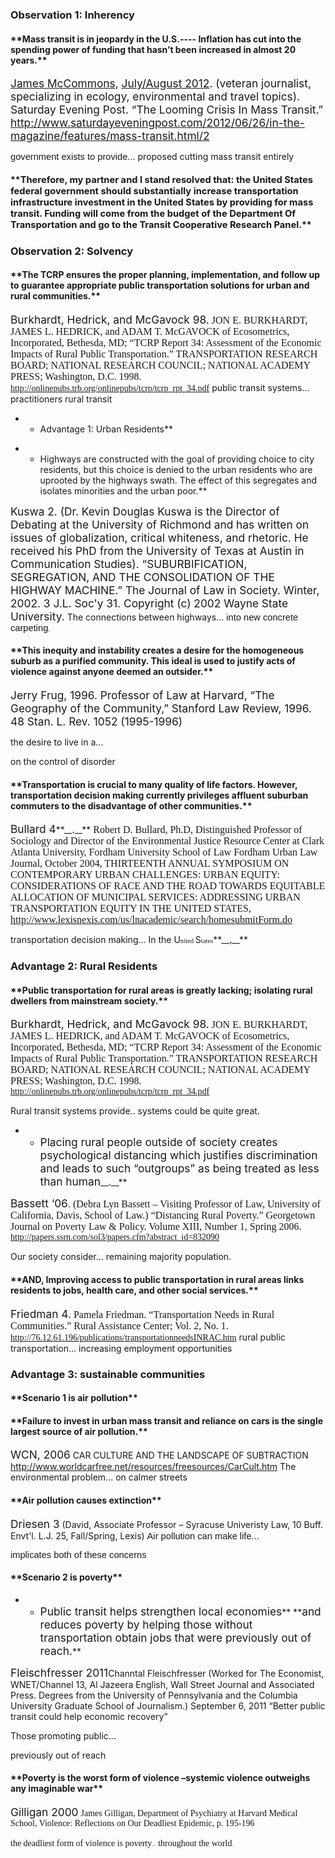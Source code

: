 ===Observation 1: Inherency=== 
====**Mass transit is in jeopardy in the U.S.---- Inflation has cut into the spending power of funding that hasn’t been increased in almost 20 years.**==== 

<span style="color: windowtext; font-size: 13pt;">[[http://www.saturdayeveningpost.com/author/james-mccommons|James McCommons]]</span><span style="font-size: 13pt;">, </span><span style="color: windowtext; font-size: 13pt;">[[http://www.saturdayeveningpost.com/issue/july-2012|July/August 2012]]</span><span style="font-size: 13pt;">. (veteran journalist, specializing in ecology, environmental and travel topics). Saturday Evening Post. “The Looming Crisis In Mass Transit.” </span><span style="color: windowtext; font-size: 13pt;">[[http://www.saturdayeveningpost.com/2012/06/26/in-the-magazine/features/mass-transit.html/2]]</span>


<span style="font-family: Calibri,sans-serif; font-size: 11pt;">government exists to provide...</span>
proposed cutting mass transit entirely



====**<span style="font-size: 11pt;">Therefore, my partner and I stand resolved that: the United States federal government should substantially increase transportation infrastructure investment in the United States by providing for mass transit. Funding will come from the budget of the Department Of Transportation and go to the Transit Cooperative Research Panel.</span>**==== 

===Observation 2: Solvency=== 
====**The TCRP ensures the proper planning, implementation, and follow up to guarantee appropriate public transportation solutions for urban and rural communities.**==== 

<span style="font-size: 13pt;">Burkhardt, Hedrick, and McGavock 98.</span><span style="font-family: Georgia,serif; font-size: 12pt;"> JON E. BURKHARDT, JAMES L. HEDRICK, and ADAM T. McGAVOCK of Ecosometrics, Incorporated, Bethesda, MD; “TCRP Report 34: Assessment of the Economic Impacts of Rural Public Transportation.” TRANSPORTATION RESEARCH BOARD; NATIONAL RESEARCH COUNCIL; NATIONAL ACADEMY PRESS; Washington, D.C. 1998. </span><span style="font-family: Georgia,serif;">[[http://onlinepubs.trb.org/onlinepubs/tcrp/tcrp_rpt_34.pdf]]</span>
public transit systems...
practitioners rural transit

**Advantage 1: Urban Residents**

**Highways are constructed with the goal of providing choice to city residents, but this choice is denied to the urban residents who are uprooted by the highways swath. The effect of this segregates and isolates minorities and the urban poor.**

<span style="font-size: 13pt;">Kuswa 2. (Dr. Kevin Douglas Kuswa is the Director of Debating at the University of Richmond and has written on issues of globalization, critical whiteness, and rhetoric. He received his PhD from the University of Texas at Austin in Communication Studies). “SUBURBIFICATION, SEGREGATION, AND THE CONSOLIDATION OF THE HIGHWAY MACHINE.” The Journal of Law in Society. Winter, 2002. 3 J.L. Soc'y 31. Copyright (c) 2002 Wayne State University.</span>
The connections between highways...
<span style="font-family: Calibri,sans-serif; font-size: 11pt;">into new concrete carpeting</span><span style="font-family: Calibri,sans-serif; font-size: 7pt;">,</span>


====**This inequity and instability creates a desire for the homogeneous suburb as a purified community. This ideal is used to justify acts of violence against anyone deemed an outsider.**==== 

<span style="font-size: 13pt;">Jerry Frug, 1996. Professor of Law at Harvard, “The Geography of the Community,” Stanford Law Review, 1996. 48 Stan. L. Rev. 1052 (1995-1996) </span>

the desire to live in a...

on the control of disorder




====**Transportation is crucial to many quality of life factors. However, transportation decision making currently privileges affluent suburban commuters to the disadvantage of other communities.**==== 



<span style="font-size: 13pt;">Bullard 4</span>**__<span style="font-family: Georgia,serif; font-size: 12pt;">.</span>__**<span style="font-family: Georgia,serif; font-size: 12pt;"> Robert D. Bullard, Ph.D, Distinguished Professor of Sociology and Director of the Environmental Justice Resource Center at Clark Atlanta University, Fordham University School of Law Fordham Urban Law Journal, October 2004, THIRTEENTH ANNUAL SYMPOSIUM ON CONTEMPORARY URBAN CHALLENGES: URBAN EQUITY: CONSIDERATIONS OF RACE AND THE ROAD TOWARDS EQUITABLE ALLOCATION OF MUNICIPAL SERVICES: ADDRESSING URBAN TRANSPORTATION EQUITY IN THE UNITED STATES, http://www.lexisnexis.com/us/lnacademic/search/homesubmitForm.do </span>

transportation decision making...
In the U<span style="font-family: Georgia,serif; font-size: 8pt;">nited </span>S<span style="font-family: Georgia,serif; font-size: 8pt;">tates</span>**__<span style="font-family: Georgia,serif; font-size: 12pt;">,</span>__**


===Advantage 2: Rural Residents=== 

====**Public transportation for rural areas is greatly lacking; isolating rural dwellers from mainstream society.**==== 

<span style="font-size: 13pt;">Burkhardt, Hedrick, and McGavock 98.</span><span style="font-family: Georgia,serif; font-size: 12pt;"> JON E. BURKHARDT, JAMES L. HEDRICK, and ADAM T. McGAVOCK of Ecosometrics, Incorporated, Bethesda, MD; “TCRP Report 34: Assessment of the Economic Impacts of Rural Public Transportation.” TRANSPORTATION RESEARCH BOARD; NATIONAL RESEARCH COUNCIL; NATIONAL ACADEMY PRESS; Washington, D.C. 1998. </span><span style="font-family: Georgia,serif;">[[http://onlinepubs.trb.org/onlinepubs/tcrp/tcrp_rpt_34.pdf]]</span>

Rural transit systems provide..
systems could be quite great.

**<span style="font-size: 13pt;">Placing rural people outside of society creates psychological distancing which justifies discrimination and leads to such “outgroups” as being treated as less than human</span>__<span style="font-family: Georgia,serif; font-size: 12pt;">.</span>__**

<span style="font-size: 13pt;">Bassett ‘06</span>.<span style="font-family: Georgia,serif; font-size: 12pt;"> (Debra Lyn Bassett – Visiting Professor of Law, University of California, Davis, School of Law.) “Distancing Rural Poverty.” Georgetown Journal on Poverty Law & Policy. Volume XIII, Number 1, Spring 2006. </span><span style="font-family: Georgia,serif;">[[http://papers.ssrn.com/sol3/papers.cfm?abstract_id=832090]]</span>

Our society consider...
remaining majority population.

====**AND, Improving access to public transportation in rural areas links residents to jobs, health care, and other social services.**==== 

<span style="font-size: 13pt;">Friedman 4.</span><span style="font-family: Georgia,serif; font-size: 12pt;"> Pamela Friedman. “Transportation Needs in Rural Communities.” Rural Assistance Center; Vol. 2, No. 1. </span><span style="font-family: Georgia,serif;">[[http://76.12.61.196/publications/transportationneedsINRAC.htm]]</span>
rural public transportation...
increasing employment opportunities

===Advantage 3: sustainable communities=== 
====**Scenario 1 is air pollution**==== 
====**Failure to invest in urban mass transit and reliance on cars is the single largest source of air pollution.**==== 
<span style="font-size: 13pt;">WCN, 2006</span> CAR CULTURE AND THE LANDSCAPE OF SUBTRACTION http://www.worldcarfree.net/resources/freesources/CarCult.htm
The environmental problem...
on calmer streets

====**Air pollution causes extinction**==== 
<span style="font-size: 13pt;">Driesen 3</span> (David, Associate Professor – Syracuse Univeristy Law, 10 Buff. Envt'l. L.J. 25, Fall/Spring, Lexis)
<span style="font-family: Calibri,sans-serif; font-size: 11pt;">Air pollution can make life...</span>

<span style="font-family: Calibri,sans-serif; font-size: 11pt;">implicates both of these concerns</span>


====**Scenario 2 is poverty**==== 



**<span style="font-size: 13pt;">Public transit helps strengthen local economies</span>** **<span style="font-size: 13pt;">and reduces poverty by helping those without transportation obtain jobs that were previously out of reach.</span>**

<span style="font-size: 13pt;">Fleischfresser 2011</span>Channtal Fleischfresser (Worked for The Economist, WNET/Channel 13, Al Jazeera English, Wall Street Journal and Associated Press. Degrees from the University of Pennsylvania and the Columbia University Graduate School of Journalism.) September 6, 2011 “Better public transit could help economic recovery”

Those promoting public...

previously out of reach

====**Poverty is the worst form of violence –systemic violence outweighs any imaginable war**==== 
<span style="font-size: 13pt;">Gilligan 2000</span>
<span style="font-family: 'Times New Roman',serif;">James Gilligan, Department of Psychiatry at Harvard Medical School, Violence: Reflections on Our Deadliest Epidemic, p. 195-196</span>

<span style="font-family: 'Times New Roman',serif;">the deadliest form of violence is poverty</span><span style="font-family: 'Times New Roman',serif; font-size: 6pt;">...</span>
<span style="font-family: 'Times New Roman',serif;"> throughout the world</span><span style="font-family: 'Times New Roman',serif; font-size: 6pt;">. </span>